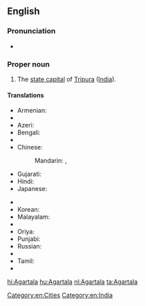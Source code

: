 ==English==
{{wikipedia}}

===Pronunciation===
* {{IPA|/əˈgərtələ/|lang=en}}

===Proper noun===
{{en-proper noun}}

# The [[state capital]] of [[Tripura]] ([[India]]).

====Translations====
{{trans-top|capital of Tripura, India}}
* Armenian: {{t-|hy|Ագարտալա|tr=Agartala}}
* {{trreq|as}}
* Azeri: {{t-|az|Aqartala}}
* Bengali: {{t-|bn|আগরতলা|tr=Agortôla|sc=Beng}}
* {{trreq|hne}}
* Chinese:
*: Mandarin: {{t|cmn|阿加爾塔拉|sc=Hani}}, {{t|cmn|阿加尔塔拉|tr=Ājiā'ěrtǎlā|sc=Hani}}
* Gujarati: {{t-|gu|અગરતલા|sc=Gujr}}
* Hindi: {{t+|hi|अगरतला|tr=Agartalā}}
* Japanese: {{t-|ja|アガルタラ|tr=Agarutara}}
{{trans-mid}}
* {{trreq|kn}}
* Korean: {{t-|ko|아가르탈라|sc=Kore}}
* Malayalam: {{t-|ml|അഗർത്തല|sc=Mlym}}
* {{trreq|mr}}
* Oriya: {{t-|or|ଅଗରତାଲା|sc=Orya}}
* Punjabi: {{t-|pa|ਅਗਰਤਲਾ|m|tr=Agartalā|sc=Guru}}
* Russian: {{t-|ru|Агартала|f|tr=Agartala}}
* {{trreq|sat}}
* Tamil: {{t-|ta|அகர்தலா|sc=Taml}}
* {{trreq|te}}
{{trans-bottom}}

[[Category:en:Cities]]
[[Category:en:India]]

[[hi:Agartala]]
[[hu:Agartala]]
[[nl:Agartala]]
[[ta:Agartala]]